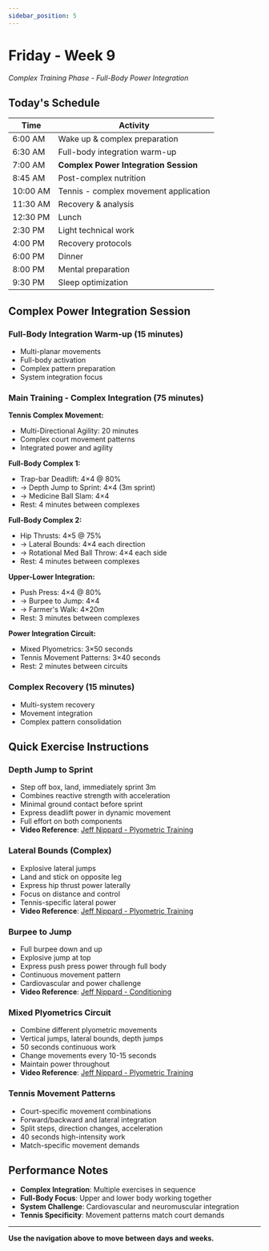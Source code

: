 ```yaml
---
sidebar_position: 5
---
```



<WorkoutNav weekNumber={9} />

# Friday - Week 9

_Complex Training Phase - Full-Body Power Integration_

## Today's Schedule

| Time | Activity |
|------|----------|
| 6:00 AM | Wake up & complex preparation |
| 6:30 AM | Full-body integration warm-up |
| 7:00 AM | **Complex Power Integration Session** |
| 8:45 AM | Post-complex nutrition |
| 10:00 AM | Tennis - complex movement application |
| 11:30 AM | Recovery & analysis |
| 12:30 PM | Lunch |
| 2:30 PM | Light technical work |
| 4:00 PM | Recovery protocols |
| 6:00 PM | Dinner |
| 8:00 PM | Mental preparation |
| 9:30 PM | Sleep optimization |

## Complex Power Integration Session

### Full-Body Integration Warm-up (15 minutes)
- Multi-planar movements
- Full-body activation
- Complex pattern preparation
- System integration focus

### Main Training - Complex Integration (75 minutes)

**Tennis Complex Movement:**
- Multi-Directional Agility: 20 minutes
- Complex court movement patterns
- Integrated power and agility

**Full-Body Complex 1:**
- Trap-bar Deadlift: 4×4 @ 80%
- → Depth Jump to Sprint: 4×4 (3m sprint)
- → Medicine Ball Slam: 4×4
- Rest: 4 minutes between complexes

**Full-Body Complex 2:**
- Hip Thrusts: 4×5 @ 75%
- → Lateral Bounds: 4×4 each direction
- → Rotational Med Ball Throw: 4×4 each side
- Rest: 4 minutes between complexes

**Upper-Lower Integration:**
- Push Press: 4×4 @ 80%
- → Burpee to Jump: 4×4
- → Farmer's Walk: 4×20m
- Rest: 3 minutes between complexes

**Power Integration Circuit:**
- Mixed Plyometrics: 3×50 seconds
- Tennis Movement Patterns: 3×40 seconds
- Rest: 2 minutes between circuits

### Complex Recovery (15 minutes)
- Multi-system recovery
- Movement integration
- Complex pattern consolidation

## Quick Exercise Instructions

### Depth Jump to Sprint
- Step off box, land, immediately sprint 3m
- Combines reactive strength with acceleration
- Minimal ground contact before sprint
- Express deadlift power in dynamic movement
- Full effort on both components
- **Video Reference**: [Jeff Nippard - Plyometric Training](https://www.youtube.com/watch?v=tcY1dI5-Teo)

### Lateral Bounds (Complex)
- Explosive lateral jumps
- Land and stick on opposite leg
- Express hip thrust power laterally
- Focus on distance and control
- Tennis-specific lateral power
- **Video Reference**: [Jeff Nippard - Plyometric Training](https://www.youtube.com/watch?v=tcY1dI5-Teo)

### Burpee to Jump
- Full burpee down and up
- Explosive jump at top
- Express push press power through full body
- Continuous movement pattern
- Cardiovascular and power challenge
- **Video Reference**: [Jeff Nippard - Conditioning](https://www.youtube.com/watch?v=Kl0ht3ow8TQ)

### Mixed Plyometrics Circuit
- Combine different plyometric movements
- Vertical jumps, lateral bounds, depth jumps
- 50 seconds continuous work
- Change movements every 10-15 seconds
- Maintain power throughout
- **Video Reference**: [Jeff Nippard - Plyometric Training](https://www.youtube.com/watch?v=tcY1dI5-Teo)

### Tennis Movement Patterns
- Court-specific movement combinations
- Forward/backward and lateral integration
- Split steps, direction changes, acceleration
- 40 seconds high-intensity work
- Match-specific movement demands

## Performance Notes
- **Complex Integration**: Multiple exercises in sequence
- **Full-Body Focus**: Upper and lower body working together
- **System Challenge**: Cardiovascular and neuromuscular integration
- **Tennis Specificity**: Movement patterns match court demands

---

**Use the navigation above to move between days and weeks.**
